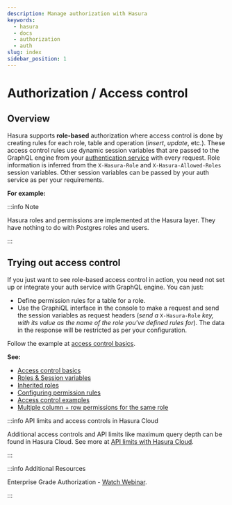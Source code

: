 ```yaml
---
description: Manage authorization with Hasura
keywords:
  - hasura
  - docs
  - authorization
  - auth
slug: index
sidebar_position: 1
---
```



# Authorization / Access control

## Overview

Hasura supports **role-based** authorization where access control is
done by creating rules for each role, table and operation (*insert*,
*update*, etc.). These access control rules use dynamic session
variables that are passed to the GraphQL engine from your
[authentication service](/graphql/core/auth/authentication/index.mdx/) with every request. Role
information is inferred from the `X-Hasura-Role` and
`X-Hasura-Allowed-Roles` session variables. Other session variables can
be passed by your auth service as per your requirements.

**For example:**

<Thumbnail
  src="/img/graphql/core/auth/hasura-perms.png"
  alt="Create a permission rule"
  width="800px"
/>

:::info Note

Hasura roles and permissions are implemented at the Hasura layer. They
have nothing to do with Postgres roles and users.

:::

## Trying out access control

If you just want to see role-based access control in action, you need
not set up or integrate your auth service with GraphQL engine. You can
just:

-   Define permission rules for a table for a role.
-   Use the GraphiQL interface in the console to make a request and send
    the session variables as request headers (*send a* `X-Hasura-Role`
    *key, with its value as the name of the role you've defined rules
    for*). The data in the response will be restricted as per your
    configuration.

Follow the example at [access control basics](/graphql/core/auth/authorization/basics.mdx).

**See:**

- [Access control basics](/graphql/core/auth/authorization/basics.mdx/)
- [Roles & Session variables](/graphql/core/auth/authorization/roles-variables.mdx/)
- [Inherited roles](/graphql/core/auth/authorization/roles-variables.mdx/)
- [Configuring permission rules](/graphql/core/auth/authorization/permission-rules.mdx/)
- [Access control examples](/graphql/core/auth/authorization/common-roles-auth-examples.mdx/)
- [Multiple column + row permissions for the same role](/graphql/core/auth/authorization/common-roles-auth-examples.mdx/)

:::info API limits and access controls in Hasura Cloud

Additional access controls and API limits like maximum query depth can
be found in Hasura Cloud. See more at
[API limits with Hasura Cloud](/graphql/cloud/security/api-limits.mdx).

:::

:::info Additional Resources

Enterprise Grade Authorization - [Watch Webinar](https://hasura.io/events/webinar/authorization-modeling-hasura/?pg=docs&plcmt=body&cta=watch-webinar&tech=).

:::
